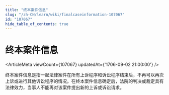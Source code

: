 ```yaml
---
title: "终本案件信息"
slug: "/zh-CN/learn/wiki/finalcaseinformation-107067"
id: "107067"
hide_table_of_contents: true
---
```



# 终本案件信息

<ArticleMeta viewCount={107067} updatedAt={'1706-09-02 21:00:00'} />

终本案件信息是指一起法律案件在所有上诉程序和诉讼程序结束后，不再可以再次上诉或进行其他诉讼程序的情况。在终本案件信息确定后，法院的判决或裁定具有法律效力，当事人不能再对该案件提出新的上诉或诉讼请求。
